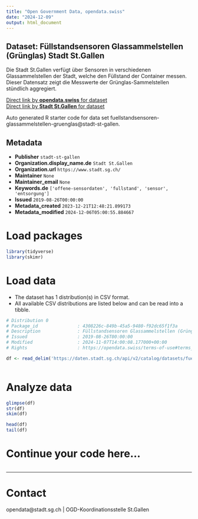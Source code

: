 ```yaml
---
title: "Open Government Data, opendata.swiss"
date: "2024-12-09"
output: html_document
---
```


## Dataset: Füllstandsensoren Glassammelstellen (Grünglas) Stadt St.Gallen

Die Stadt St.Gallen verfügt über Sensoren in verschiedenen Glassammelstellen der Stadt, welche den Füllstand der Container messen. Dieser Datensatz zeigt die Messwerte der Grünglas-Sammelstellen stündlich aggregiert.

[Direct link by **opendata.swiss** for dataset](https://opendata.swiss/de/dataset/fullstandsensoren-glassammelstellen-grunglas)<br>
[Direct link by **Stadt St.Gallen** for dataset](https://daten.stadt.sg.ch/explore/dataset/fuellstandsensoren-glassammelstellen-gruenglas/)

Auto generated R starter code for data set fuellstandsensoren-glassammelstellen-gruenglas@stadt-st-gallen.

## Metadata

- **Publisher** `stadt-st-gallen`
- **Organization.display_name.de** `Stadt St.Gallen`
- **Organization.url** `https://www.stadt.sg.ch/`
- **Maintainer** `None`
- **Maintainer_email** `None`
- **Keywords.de** `['offene-sensordaten', 'fullstand', 'sensor', 'entsorgung']`
- **Issued** `2019-08-26T00:00:00`
- **Metadata_created** `2023-12-21T12:48:21.899173`
- **Metadata_modified** `2024-12-06T05:00:55.884667`


# Load packages

```r

library(tidyverse)
library(skimr)

```

# Load data

-   The dataset has 1 distribution(s) in CSV format.
-   All available CSV distributions are listed below and can be read into a tibble.

```r

# Distribution 0
# Package_id               : 4308226c-849b-45a5-9480-f92dc65f1f3a
# Description              : Füllstandsensoren Glassammelstellen (Grünglas) Stadt St.Gallen (csv)
# Issued                   : 2019-08-26T00:00:00
# Modified                 : 2024-11-07T14:00:08.177000+00:00
# Rights                   : https://opendata.swiss/terms-of-use#terms_by

df <- read_delim('https://daten.stadt.sg.ch/api/v2/catalog/datasets/fuellstandsensoren-glassammelstellen-gruenglas/exports/csv?use_labels=true')



```

# Analyze data

```r

glimpse(df)
str(df)
skim(df)

head(df)
tail(df)

```

# Continue your code here...

```r

```

------------------------------------------------------------------------

# Contact

opendata@stadt.sg.ch | OGD-Koordinationsstelle St.Gallen
